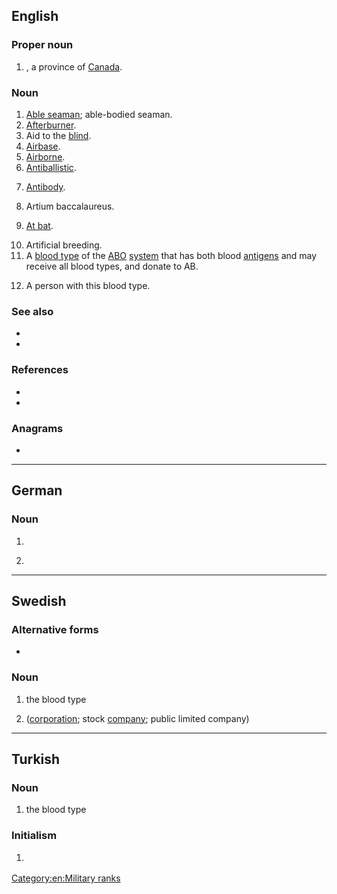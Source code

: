 {{also|Appendix:Variations of "ab"}}
==English==
{{wikipedia}}

===Proper noun===
{{en-proper noun}}

# {{abbreviation of|Alberta|lang=en|dot=}}, a province of [[Canada]].

===Noun===
{{en-noun|~}}

# [[able seaman|Able seaman]]; able-bodied seaman.
# [[afterburner|Afterburner]].
# Aid to the [[blind]].
# [[airbase|Airbase]].
# [[airborne|Airborne]].
# [[antiballistic|Antiballistic]].
# {{lb|en|medical}} [[antibody|Antibody]].
# Artium baccalaureus.
# {{lb|en|baseball}} [[at bat|At bat]].
# Artificial breeding.
# A [[blood type]] of the [[ABO]] [[system]] that has both blood [[antigen]]s and may receive all blood types, and donate to AB.
# {{lb|en|countable}} A person with this blood type.

===See also===
* {{l|en|AB language}}
* {{l|en|fast yellow AB}}

===References===
* {{R:American Heritage 2000|AB}}
* {{R:Dictionary.com|AB}}

===Anagrams===
* {{anagrams|en|-ba-|B.A.|BA|ba|ba'}}

[[Category:en:Military ranks]]

----

==German==

===Noun===
{{head|de|noun|g=m}}

# {{abbreviation of|Anrufbeantworter|lang=de}}
# {{lb|de|apartment listing}} {{abbreviation of|Altbau|lang=de}}

----

==Swedish==

===Alternative forms===
* {{l|sv|Ab}} {{qualifier|Finland Swedish, only in the sense "aktiebolag" below}}

===Noun===
{{head|sv|noun}}

# the blood type {{m|en|AB}}
# {{abbreviation of|aktiebolag|lang=sv}} ([[corporation]]; stock [[company]]; public limited company)

----

==Turkish==

===Noun===
{{head|tr|noun}}

# the blood type {{m|en|AB}}

===Initialism===
{{rfc-header|Initialism}}
{{tr-initialism}}

# {{lb|tr|politics}} {{initialism of|Avrupa Birliği|lang=tr|nodot=1}} {{gloss|European Union}}